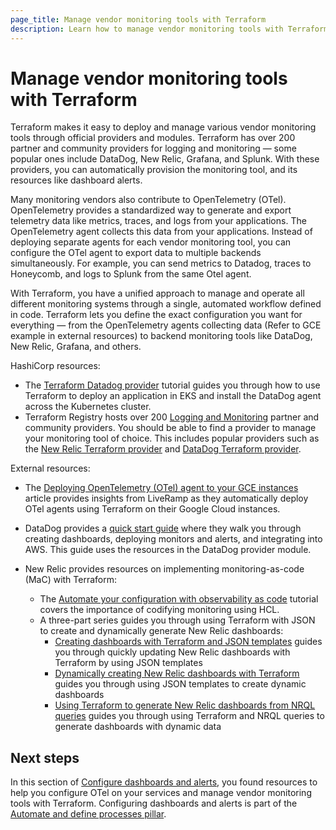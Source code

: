 ```yaml
---
page_title: Manage vendor monitoring tools with Terraform
description: Learn how to manage vendor monitoring tools with Terraform.
---
```


# Manage vendor monitoring tools with Terraform

Terraform makes it easy to deploy and manage various vendor monitoring tools through official providers and modules. Terraform has over 200 partner and community providers for logging and monitoring — some popular ones include DataDog, New Relic, Grafana, and Splunk. With these providers, you can automatically provision the monitoring tool, and its resources like dashboard alerts.

Many monitoring vendors also contribute to OpenTelemetry (OTel). OpenTelemetry provides a standardized way to generate and export telemetry data like metrics, traces, and logs from your applications. The OpenTelemetry agent collects this data from your applications. Instead of deploying separate agents for each vendor monitoring tool, you can configure the OTel agent to export data to multiple backends simultaneously. For example, you can send metrics to Datadog, traces to Honeycomb, and logs to Splunk from the same Otel agent.

With Terraform, you have a unified approach to manage and operate all different monitoring systems through a single, automated workflow defined in code. Terraform lets you define the exact configuration you want for everything — from the OpenTelemetry agents collecting data (Refer to GCE example in external resources) to backend monitoring tools like DataDog, New Relic, Grafana, and others.

HashiCorp resources:

  - The [Terraform Datadog provider](/terraform/tutorials/applications/datadog-provider) tutorial guides you through how to use Terraform to deploy an application in EKS and install the DataDog agent across the Kubernetes cluster.
  - Terraform Registry hosts over 200 [Logging and Monitoring](https://registry.terraform.io/browse/providers?category=logging-monitoring) partner and community providers. You should be able to find a provider to manage your monitoring tool of choice. This includes popular providers such as the [New Relic Terraform provider](https://registry.terraform.io/providers/newrelic/newrelic/latest/docs) and [DataDog Terraform provider](https://registry.terraform.io/providers/DataDog/datadog/latest/docs).

External resources:

  - The [Deploying OpenTelemetry (OTel) agent to your GCE instances](https://liveramp.com/blog/deploying-opentelemetry-agent-to-your-gce-instances/) article provides insights from LiveRamp as they automatically deploy OTel agents using Terraform on their Google Cloud instances.
  - DataDog provides a [quick start guide](https://www.datadoghq.com/blog/managing-datadog-with-terraform/) where they walk you through creating dashboards, deploying monitors and alerts, and integrating into AWS. This guide uses the resources in the DataDog provider module. 

  - New Relic provides resources on implementing monitoring-as-code (MaC) with Terraform:
    - The [Automate your configuration with observability as code](https://newrelic.com/blog/how-to-relic/examples-observability-as-code-part-one) tutorial covers the importance of codifying monitoring using HCL.
    - A three-part series guides you through using Terraform with JSON to create and dynamically generate New Relic dashboards:
      - [Creating dashboards with Terraform and JSON templates](https://newrelic.com/blog/how-to-relic/create-nr-dashboards-with-terraform-part-1) guides you through quickly updating New Relic dashboards with Terraform by using JSON templates
      - [Dynamically creating New Relic dashboards with Terraform](https://newrelic.com/blog/how-to-relic/create-nr-dashboards-with-terraform-part-2) guides you through using JSON templates to create dynamic dashboards
      - [Using Terraform to generate New Relic dashboards from NRQL queries](https://newrelic.com/blog/how-to-relic/create-nr-dashboards-with-terraform-part-3) guides you through using Terraform and NRQL queries to generate dashboards with dynamic data

## Next steps

In this section of [Configure dashboards and alerts](/well-architected-framework/automate-and-define-processes/ops-monitoring), you found resources to help you configure OTel on your services and manage vendor monitoring tools with Terraform. Configuring dashboards and alerts is part of the [Automate and define processes pillar](/well-architected-framework/automate-and-define-processes).
